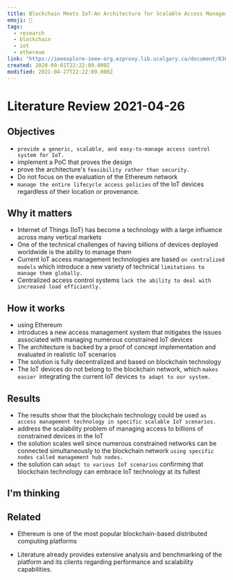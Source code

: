 ```yaml
---
title: Blockchain Meets IoT-An Architecture for Scalable Access Management in IoT
emoji: 📝
tags:
  - research
  - blockchain
  - iot
  - ethereum
link: "https://ieeexplore-ieee-org.ezproxy.lib.ucalgary.ca/document/8306880"
created: 2020-09-01T22:22:09.000Z
modified: 2021-04-27T22:22:09.000Z
---
```


# Literature Review 2021-04-26

## Objectives

- `provide a generic, scalable, and easy-to-manage access control system for IoT.`
- implement a PoC that proves the design
- prove the architecture's `feasibility rather than security.`
- Do not focus on the evaluation of the Ethereum network
- `manage the entire lifecycle access policies` of the IoT devices regardless of their location or provenance.

## Why it matters

- Internet of Things (IoT) has become a technology with a large influence across many vertical markets
- One of the technical challenges of having billions of devices deployed worldwide is the ability to manage them
- Current IoT access management technologies are based `on centralized models` which introduce a new variety of technical `limitations to manage them globally.`
- Centralized access control systems `lack the ability to deal with increased load efficiently.`

## How it works

- using Ethereum
- introduces a new access management system that mitigates the issues associated with managing numerous constrained IoT devices
- The architecture is backed by a proof of concept implementation and evaluated in realistic IoT scenarios
- The solution is fully decentralized and based on blockchain technology
- The IoT devices do not belong to the blockchain network, which `makes easier `integrating the current IoT devices `to adapt to our system.`

## Results

- The results show that the blockchain technology could be used `as access management technology in specific scalable IoT scenarios.`
- address the scalability problem of managing access to billions of constrained devices in the IoT
- the solution scales well since numerous constrained networks can be connected simultaneously to the blockchain network `using specific nodes called management hub nodes.`
- the solution can `adapt to various IoT scenarios` confirming that blockchain technology can embrace IoT technology at its fullest

## I'm thinking

## Related

- Ethereum is one of the most popular blockchain-based distributed computing platforms

- Literature already provides extensive analysis and benchmarking of the platform and its clients regarding performance and scalability capabilities.
